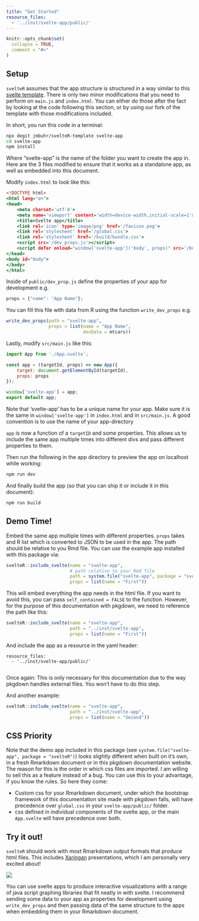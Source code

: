 ```yaml
---
title: "Get Started"
resource_files:
  - '../inst/svelte-app/public/'
---
```


```r
knitr::opts_chunk$set(
  collapse = TRUE,
  comment = "#>"
)
```

## Setup

`svelteR` assumes that the app structure is structured in a way similar to this
[svelte template](https://github.com/sveltejs/template). There is only two minor
modifications that you need to perform on `main.js` and `index.html`. You can
either do those after the fact by looking at the code following this section, or
by using our fork of the template with those modifications included.

In short, you run this code in a terminal:

```bash
npx degit jmbuhr/svelteR-template svelte-app
cd svelte-app
npm install
```

Where "svelte-app" is the name of the folder you want to create the app in.
Here are the 3 files modified to ensure that it works as a standalone app, as well
as embedded into this document.

Modify `index.html` to look like this:

``` .html
<!DOCTYPE html>
<html lang="en">
<head>
    <meta charset='utf-8'>
    <meta name='viewport' content='width=device-width,initial-scale=1'>
    <title>Svelte app</title>
    <link rel='icon' type='image/png' href='/favicon.png'>
    <link rel='stylesheet' href='/global.css'>
    <link rel='stylesheet' href='/build/bundle.css'>
  	<script src='/dev_props.js'></script>
    <script defer onload="window['svelte-app']('body', props)" src='/build/bundle.js'></script>
</head>
<body id="body">
</body>
</html>
```

Inside of `public/dev_prop.js` define the properties of your app for development e.g.

``` .js
props = {"name": "App Name"};
```

You can fill this file with data from R using the function `write_dev_props` e.g.

```r
write_dev_props(path = "svelte-app",
                props = list(name = "App Name",
                             devData = mtcars))
```

Lastly, modify `src/main.js` like this:

``` .js
import App from './App.svelte';

const app = (targetId, props) => new App({
    target: document.getElementById(targetId),
    props: props
});

window['svelte-app'] = app;
export default app;
```

Note that 'svelte-app' has to be a unique name for your app. Make sure it is the
same in `window['svelte-app']` in `index.html` and in `src/main.js`. A good
convention is to use the name of your app-directory

`app` is now a function of a `targetID` and some properties. This allows us to
include the same app multiple times into different divs and pass different
properties to them.

Then run the following in the app directory to preview the app on localhost
while working:

```bash
npm run dev
```

And finally build the app (so that you can ship it or include it in this
document):

```bash
npm run build
```

## Demo Time!

Embed the same app multiple times with different properties. `props` takes and R
list which is converted to JSON to be used in the app. The path should be
relative to you Rmd file. You can use the example app installed with this
package via:

```r
svelteR::include_svelte(name = "svelte-app",
                        # path relative to your Rmd file
                        path = system.file("svelte-app", package = "svelteR"),
                        props = list(name = "First"))
```

This will embed everything the app needs in the html file. If you want to avoid
this, you can pass `self_contained = FALSE` to the function. However, for the
purpose of this documentation with pkgdown, we need to reference the path like
this:

```r
svelteR::include_svelte(name = "svelte-app",
                        path = "../inst/svelte-app",
                        props = list(name = "First"))
```

And include the app as a resource in the yaml header:

    resource_files:
      - '../inst/svelte-app/public/'
      
Once again: This is only necessary for this documentation due to the way pkgdown handles external files. You won't have to do this step.

And another example:

```r
svelteR::include_svelte(name = "svelte-app",
                        path = "../inst/svelte-app",
                        props = list(name = "Second"))
```

## CSS Priority

Note that the demo app included in this package (see
`system.file("svelte-app", package = "svelteR")`) looks slightly different when
built on it's own, in a fresh Rmarkdown document or in this pkgdown
documentation website. The reason for this is the order in which css files are
imported. I am willing to sell this as a feature instead of a bug. You can use
this to your advantage, if you know the rules. So here they come:

-   Custom css for your Rmarkdown document, under which the bootstrap framework
    of this documentation site made with pkgdown falls, will have precedence
    over `global.css` in your `svelte-app/public/` folder.
-   css defined in individual components of the svelte app, or the main
    `App.svelte` will have precedence over both.

## Try it out!

`svelteR` should work with most Rmarkdown output formats that produce html
files. This includes [Xaringan](https://github.com/yihui/xaringan)
presentations, which I am personally very excited about!

![](images/paste-7AFD3DB3.png)

You can use svelte apps to produce interactive visualizations with a range of java script graphing libraries that fit neatly in with svelte.
I recommend sending some data to your app as properties for development using `write_dev_props` and then passing data of the same structure to the apps when embedding them in your Rmarkdown document.



